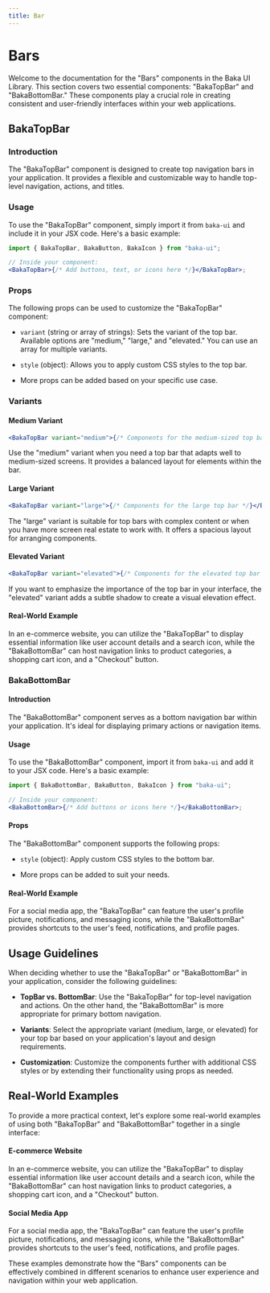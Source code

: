 ```yaml
---
title: Bar
---
```


# Bars

Welcome to the documentation for the "Bars" components in the Baka UI Library. This section covers two essential components: "BakaTopBar" and "BakaBottomBar." These components play a crucial role in creating consistent and user-friendly interfaces within your web applications.

<Demo src="/demos/material-you/bars" />

## BakaTopBar

### Introduction

The "BakaTopBar" component is designed to create top navigation bars in your application. It provides a flexible and customizable way to handle top-level navigation, actions, and titles.

<Demo src="/demos/material-you/bars/top-bar" />

### Usage

To use the "BakaTopBar" component, simply import it from `baka-ui` and include it in your JSX code. Here's a basic example:

```jsx
import { BakaTopBar, BakaButton, BakaIcon } from "baka-ui";

// Inside your component:
<BakaTopBar>{/* Add buttons, text, or icons here */}</BakaTopBar>;
```

### Props

The following props can be used to customize the "BakaTopBar" component:

- `variant` (string or array of strings): Sets the variant of the top bar. Available options are "medium," "large," and "elevated." You can use an array for multiple variants.

- `style` (object): Allows you to apply custom CSS styles to the top bar.

- More props can be added based on your specific use case.

### Variants

#### Medium Variant

```jsx
<BakaTopBar variant="medium">{/* Components for the medium-sized top bar */}</BakaTopBar>
```

<Demo src="/demos/material-you/bars/top-bar/medium" />

Use the "medium" variant when you need a top bar that adapts well to medium-sized screens. It provides a balanced layout for elements within the bar.

#### Large Variant

```jsx
<BakaTopBar variant="large">{/* Components for the large top bar */}</BakaTopBar>
```

<Demo src="/demos/material-you/bars/top-bar/large" />

The "large" variant is suitable for top bars with complex content or when you have more screen real estate to work with. It offers a spacious layout for arranging components.

#### Elevated Variant

```jsx
<BakaTopBar variant="elevated">{/* Components for the elevated top bar */}</BakaTopBar>
```

<Demo src="/demos/material-you/bars/top-bar/elevated" />

If you want to emphasize the importance of the top bar in your interface, the "elevated" variant adds a subtle shadow to create a visual elevation effect.

#### Real-World Example

In an e-commerce website, you can utilize the "BakaTopBar" to display essential information like user account details and a search icon, while the "BakaBottomBar" can host navigation links to product categories, a shopping cart icon, and a "Checkout" button.

### BakaBottomBar

#### Introduction

The "BakaBottomBar" component serves as a bottom navigation bar within your application. It's ideal for displaying primary actions or navigation items.

<Demo src="/demos/material-you/bars/bottom-bar" />

#### Usage

To use the "BakaBottomBar" component, import it from `baka-ui` and add it to your JSX code. Here's a basic example:

```jsx
import { BakaBottomBar, BakaButton, BakaIcon } from "baka-ui";

// Inside your component:
<BakaBottomBar>{/* Add buttons or icons here */}</BakaBottomBar>;
```

#### Props

The "BakaBottomBar" component supports the following props:

- `style` (object): Apply custom CSS styles to the bottom bar.

- More props can be added to suit your needs.

#### Real-World Example

For a social media app, the "BakaTopBar" can feature the user's profile picture, notifications, and messaging icons, while the "BakaBottomBar" provides shortcuts to the user's feed, notifications, and profile pages.

## Usage Guidelines

When deciding whether to use the "BakaTopBar" or "BakaBottomBar" in your application, consider the following guidelines:

- **TopBar vs. BottomBar**: Use the "BakaTopBar" for top-level navigation and actions. On the other hand, the "BakaBottomBar" is more appropriate for primary bottom navigation.

- **Variants**: Select the appropriate variant (medium, large, or elevated) for your top bar based on your application's layout and design requirements.

- **Customization**: Customize the components further with additional CSS styles or by extending their functionality using props as needed.

## Real-World Examples

To provide a more practical context, let's explore some real-world examples of using both "BakaTopBar" and "BakaBottomBar" together in a single interface:

#### E-commerce Website

In an e-commerce website, you can utilize the "BakaTopBar" to display essential information like user account details and a search icon, while the "BakaBottomBar" can host navigation links to product categories, a shopping cart icon, and a "Checkout" button.

#### Social Media App

For a social media app, the "BakaTopBar" can feature the user's profile picture, notifications, and messaging icons, while the "BakaBottomBar" provides shortcuts to the user's feed, notifications, and profile pages.

These examples demonstrate how the "Bars" components can be effectively combined in different scenarios to enhance user experience and navigation within your web application.
